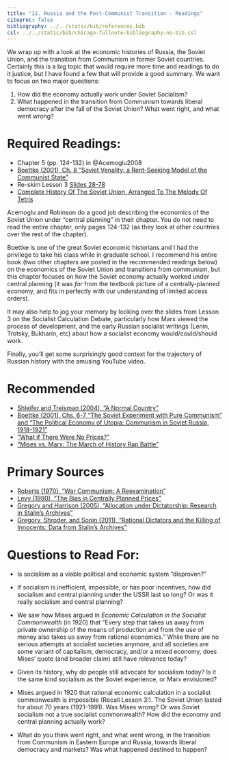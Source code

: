 ```yaml
---
title: "12. Russia and the Post-Communist Transition - Readings"
citeproc: false
bibliography: ../../static/bib/references.bib
csl: ../../static/bib/chicago-fullnote-bibliography-no-bib.csl
---
```


We wrap up with a look at the economic histories of Russia, the Soviet Union, and the transition from Communism in former Soviet countries. Certainly this is a big topic that would require more time and readings to do it justice, but I have found a few that will provide a good summary. We want to focus on two major questions:

1. How did the economy actually work under Soviet Socialism?
2. What happened in the transition from Communism towards liberal democracy after the fall of the Soviet Union? What went right, and what went wrong?

# Required Readings:

- <i class="fas fa-book"></i>Chapter 5 (pp. 124-132) in @Acemoglu2008
- [<i class="fas fa-file-pdf"></i> Boettke (2001), Ch. 8 "Soviet Venality: a Rent-Seeking Model of the Communist State"](/readings/Boettke-2001-Ch-7.pdf)
- <i class="fas fa-chalkboard-teacher"></i> Re-skim Lesson 3 [Slides 28-78](https://devf19.classes.ryansafner.com/slides/03-slides#28)
- [<i class="fab fa-youtube"></i> Complete History Of The Soviet Union, Arranged To The Melody Of Tetris](https://www.youtube.com/watch?v=hWTFG3J1CP8)

Acemoglu and Robinson do a good job describing the economics of the Soviet Union under "central planning" in their chapter. You do not need to read the entire chapter, only pages 124-132 (as they look at other countries over the rest of the chapter).

Boettke is one of the great Soviet economic historians and I had the privilege to take his class while in graduate school. I recommend his entire book (two other chapters are posted in the recommended readings below) on the economics of the Soviet Union and transitions from communism, but this chapter focuses on how the Soviet economy actually worked under central planning (it was *far* from the textbook picture of a centrally-planned economy, and fits in perfectly with our understanding of limited access orders).

It may also help to jog your memory by looking over the slides from Lesson 3 on the Socialist Calculation Debate, particularly how Marx viewed the process of development, and the early Russian socialist writings (Lenin, Trotsky, Bukharin, etc) about how a socialist economy would/could/should work.

Finally, you'll get some surprisingly good context for the trajectory of Russian history with the amusing YouTube video.

# Recommended

- [<i class="fas fa-file-pdf"></i> Shleifer and Treisman (2004), "A Normal Country"](/readings/Shleifer-Treisman-2004.pdf)
- [<i class="fas fa-file-pdf"></i> Boettke (2001), Chs. 6-7 "The Soviet Experiment with Pure Communism" and "The Political Economy of Utopia: Communism in Soviet Russia, 1918-1921"](/readings/Boettke-2001-Chs-6-7.pdf)
- [<i class="fab fa-youtube"></i> "What if There Were No Prices?"](https://www.youtube.com/watch?v=zkPGfTEZ_r4)
- [<i class="fab fa-youtube"></i> "Mises vs. Marx: The March of History Rap Battle"](https://misesvsmarx.aier.org)

# Primary Sources

- [<i class="fas fa-file-pdf"></i> Roberts (1970), "War Communism: A Reexamination"](/readings/Roberts-1970.pdf)
- [<i class="fas fa-file-pdf"></i> Levy (1990), "The Bias in Centrally Planned Prices"](/readings/Levy-1990.pdf)
- [<i class="fas fa-file-pdf"></i> Gregory and Harrison (2005), "Allocation under Dictatorship: Research in Stalin's Archives"](/readings/Levy-1990.pdf)
- [<i class="fas fa-file-pdf"></i> Gregory, Shroder, and Sonin (2011), "Rational Dictators and the Killing of Innocents: Data from Stalin's Archives"](/readings/Levy-1990.pdf)


# Questions to Read For:

- Is socialism as a viable political and economic system "disproven?"

- If socialism is inefficient, impossible, or has poor incentives, how did socialism and central planning under the USSR last so long? Or was it really socialism and central planning?

- We saw how Mises argued in *Economic Calculation in the Socialist Commonwealth* (in 1920) that "Every step that takes us away from private ownership of the means of production and from the use of money also takes us away from rational economics." While there are no serious attempts at socialist societies anymore, and all societies are some variant of capitalism, democracy, and/or a mixed economy, does Mises' quote (and broader claim) still have relevance today?

- Given its history, why do people still advocate for socialism today? Is it the same kind socialism as the Soviet experience, or Marx envisioned?

- Mises argued in 1920 that rational economic calculation in a socialist commonwealth is impossible (Recall Lesson 3!). The Soviet Union lasted for about 70 years (1921-1991). Was Mises wrong? Or was Soviet socialism not a true socialist commonwealth? How did the economy and central planning actually work?

- What do you think went right, and what went wrong, in the transition from Communism in Eastern Europe and Russia, towards liberal democracy and markets? Was what happened destined to happen?